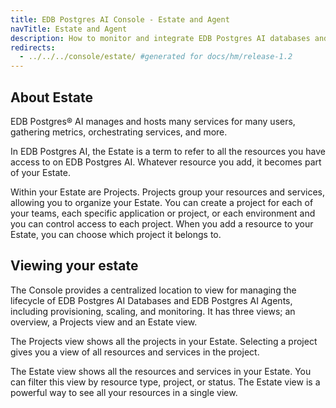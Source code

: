 ```yaml
---
title: EDB Postgres AI Console - Estate and Agent
navTitle: Estate and Agent
description: How to monitor and integrate EDB Postgres AI databases and more with EDB Postgres AI Console's single pane of glass.
redirects:
  - ../../../console/estate/ #generated for docs/hm/release-1.2
---
```


## About Estate

EDB Postgres® AI manages and hosts many services for many users, gathering metrics, orchestrating services, and more. 

In EDB Postgres AI, the Estate is a term to refer to all the resources you have access to on EDB Postgres AI. Whatever resource you add, it becomes part of your Estate.

Within your Estate are Projects. Projects group your resources and services, allowing you to organize your Estate. You can create a project for each of your teams, each specific application or project, or each environment and you can control access to each project. When you add a resource to your Estate, you can choose which project it belongs to.

## Viewing your estate

The Console provides a centralized location to view  for managing the lifecycle of EDB Postgres AI Databases and EDB Postgres AI Agents, including provisioning, scaling, and monitoring. It has three views; an overview, a Projects view and an Estate view.

The Projects view shows all the projects in your Estate. Selecting a project gives you a view of all resources and services in the project.

The Estate view shows all the resources and services in your Estate. You can filter this view by resource type, project, or status. The Estate view is a powerful way to see all your resources in a single view.






